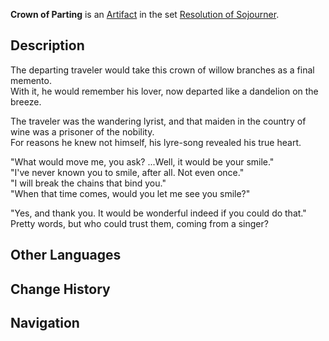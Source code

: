 {{Artifact Infobox
|image = Item Crown of Parting.png
|set   = Resolution of Sojourner
|piece = Circlet of Logos
}}
{{Description|A reed coronet that emanates the spring breeze.}}
'''Crown of Parting''' is an [[Artifact]] in the set [[Resolution of Sojourner]].

==Description==
The departing traveler would take this crown of willow branches as a final memento.<br />With it, he would remember his lover, now departed like a dandelion on the breeze.

The traveler was the wandering lyrist, and that maiden in the country of wine was a prisoner of the nobility.<br />For reasons he knew not himself, his lyre-song revealed his true heart.

"What would move me, you ask? ...Well, it would be your smile."<br />"I've never known you to smile, after all. Not even once."<br />"I will break the chains that bind you."<br />"When that time comes, would you let me see you smile?"

"Yes, and thank you. It would be wonderful indeed if you could do that."<br />Pretty words, but who could trust them, coming from a singer?

==Other Languages==
{{Other Languages
|en      = Crown of Parting
|zhs     = 感别之冠
|zhs_rm  = Gǎn Bié zhī Guān
|zht     = 感別之冠
|zht_rm  = Gǎn Bié zhī Guān
|zh_tl   = 
|ja      = 別離の冠
|ja_rm   = Betsuri no Kanmuri
|ja_tl   = Crown of Parting
|ko      = 이별의 모자
|ko_rm   = 
|ko_tl   = 
|es      = Corona del Adiós
|es_tl   = Crown of the Goodbye
|fr      = Couronne du Voyageur
|fr_tl   = Crown of the Traveler
|ru      = Венок расставания
|ru_tl   = 
|th      = Crown of Parting
|vi      = Chiếc Nón Từ Biệt
|vi_tl   = 
|de      = Kranz des Abschieds
|de_tl   = Wreath of Parting
|id      = Crown of Parting
|pt      = Coroa da Despedida
|pt_tl   = 
}}

==Change History==
{{Change History|1.0}}

==Navigation==
{{Artifact Set Navbox|Resolution of Sojourner}}